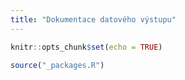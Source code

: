 ```yaml
---
title: "Dokumentace datového výstupu"
---
```


```r
knitr::opts_chunk$set(echo = TRUE)
```

```r
source("_packages.R")
```

